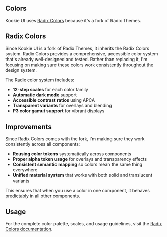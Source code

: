 
<Section size="1">

# Colors

Kookie UI uses [Radix Colors](https://www.radix-ui.com/colors) because it's a fork of Radix Themes.

</Section>

<Separator size="4"/>

<Section size="1">

## Radix Colors

Since Kookie UI is a fork of Radix Themes, it inherits the Radix Colors system. Radix Colors provides a comprehensive, accessible color system that's already well-designed and tested. Rather than replacing it, I'm focusing on making sure these colors work consistently throughout the design system.

The Radix color system includes:
- **12-step scales** for each color family
- **Automatic dark mode** support
- **Accessible contrast ratios** using APCA
- **Transparent variants** for overlays and blending
- **P3 color gamut support** for vibrant displays

</Section>

<Separator size="4"/>

<Section size="1">

## Improvements

Since Radix Colors comes with the fork, I'm making sure they work consistently across all components:

- **Reusing color tokens** systematically across components
- **Proper alpha token usage** for overlays and transparency effects
- **Consistent semantic mapping** so colors mean the same thing everywhere
- **Unified material system** that works with both solid and translucent variants

This ensures that when you use a color in one component, it behaves predictably in all other components.

</Section>

<Separator size="4"/>

<Section size="1">

## Usage

For the complete color palette, scales, and usage guidelines, visit the [Radix Colors documentation](https://www.radix-ui.com/colors).

</Section>
